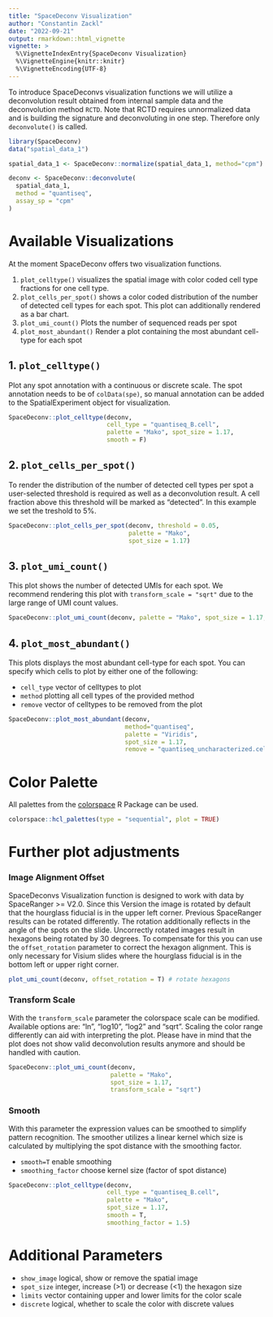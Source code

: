 ```yaml
---
title: "SpaceDeconv Visualization"
author: "Constantin Zackl"
date: "2022-09-21"
output: rmarkdown::html_vignette
vignette: >
  %\VignetteIndexEntry{SpaceDeconv Visualization}
  %\VignetteEngine{knitr::knitr}
  %\VignetteEncoding{UTF-8}
---
```


To introduce SpaceDeconvs visualization functions we will utilize a deconvolution result obtained from internal sample data and the deconvolution method `RCTD`. Note that RCTD requires unnormalized data and is building the signature and deconvoluting in one step. Therefore only `deconvolute()` is called. 

```r
library(SpaceDeconv)
data("spatial_data_1")

spatial_data_1 <- SpaceDeconv::normalize(spatial_data_1, method="cpm")

deconv <- SpaceDeconv::deconvolute(
  spatial_data_1,
  method = "quantiseq", 
  assay_sp = "cpm"
)
```

# Available Visualizations

At the moment SpaceDeconv offers two visualization functions. 

1. `plot_celltype()` visualizes the spatial image with color coded cell type fractions for one cell type. 
2. `plot_cells_per_spot()` shows a color coded distribution of the number of detected cell types for each spot. This plot can additionally rendered as a bar chart. 
3. `plot_umi_count()` Plots the number of sequenced reads per spot
4. `plot_most_abundant()` Render a plot containing the most abundant cell-type for each spot

## 1. `plot_celltype()`
Plot any spot annotation with a continuous or discrete scale. The spot annotation needs to be of `colData(spe)`, so manual annotation can be added to the SpatialExperiment object for visualization. 
```r
SpaceDeconv::plot_celltype(deconv, 
                           cell_type = "quantiseq_B.cell", 
                           palette = "Mako", spot_size = 1.17, 
                           smooth = F)
```

## 2. `plot_cells_per_spot()`

To render the distribution of the number of detected cell types per spot a user-selected threshold is required as well as a deconvolution result. A cell fraction above this threshold will be marked as "detected". In this example we set the treshold to 5%. 
```r
SpaceDeconv::plot_cells_per_spot(deconv, threshold = 0.05, 
                                 palette = "Mako", 
                                 spot_size = 1.17)
```

## 3. `plot_umi_count()`
This plot shows the number of detected UMIs for each spot. We recommend rendering this plot with `transform_scale = "sqrt"` due to the large range of UMI count values. 

```r
SpaceDeconv::plot_umi_count(deconv, palette = "Mako", spot_size = 1.17, transform_scale = "sqrt")
```
## 4. `plot_most_abundant()`
This plots displays the most abundant cell-type for each spot. You can specify which cells to plot by either one of the following: 

* `cell_type` vector of celltypes to plot 
* `method` plotting all cell types of the provided method
* `remove` vector of celltypes to be removed from the plot
```r
SpaceDeconv::plot_most_abundant(deconv, 
                                method="quantiseq", 
                                palette = "Viridis", 
                                spot_size = 1.17, 
                                remove = "quantiseq_uncharacterized.cell")
```


# Color Palette 
All palettes from the [colorspace](https://colorspace.r-forge.r-project.org/) R Package can be used. 
```r
colorspace::hcl_palettes(type = "sequential", plot = TRUE)
```

# Further plot adjustments

### Image Alignment Offset
SpaceDeconvs Visualization function is designed to work with data by SpaceRanger >= V2.0. Since this Version the image is rotated by default that the hourglass fiducial is in the upper left corner. Previous SpaceRanger results can be rotated differently. The rotation additionally reflects in the angle of the spots on the slide. Uncorrectly rotated images result in hexagons being rotated by 30 degrees. To compensate for this you can use the `offset_rotation` parameter to correct the hexagon alignment. This is only necessary for Visium slides where the hourglass fiducial is in the bottom left or upper right corner. 

```r
plot_umi_count(deconv, offset_rotation = T) # rotate hexagons
```
### Transform Scale 

With the `transform_scale` parameter the colorspace scale can be modified. Available options are: "ln", "log10", "log2" and "sqrt". Scaling the color range differently can aid with interpreting the plot. Please have in mind that the plot does not show valid deconvolution results anymore and should be handled with caution. 

```r
SpaceDeconv::plot_umi_count(deconv, 
                            palette = "Mako", 
                            spot_size = 1.17, 
                            transform_scale = "sqrt")
```


### Smooth

With this parameter the expression values can be smoothed to simplify pattern recognition. The smoother utilizes a linear kernel which size is calculated by multiplying the spot distance with the smoothing factor.

* `smooth=T` enable smoothing 
* `smoothing_factor` choose kernel size (factor of spot distance)

```r
SpaceDeconv::plot_celltype(deconv, 
                           cell_type = "quantiseq_B.cell", 
                           palette = "Mako", 
                           spot_size = 1.17, 
                           smooth = T, 
                           smoothing_factor = 1.5)
```

# Additional Parameters 

* `show_image` logical, show or remove the spatial image
* `spot_size` integer, increase (>1) or decrease (<1) the hexagon size
* `limits` vector containing upper and lower limits for the color scale
* `discrete` logical, whether to scale the color with discrete values

